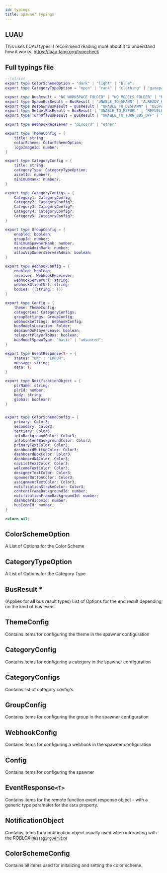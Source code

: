 ```yaml
---
id: typings
title: Spawner Typings
---
```


## LUAU

This uses LUAU types. I recommend reading more about it to understand how it works. https://luau-lang.org/typecheck

## Full typings file

```lua showLineNumbers title="SpawnerTypings"
--!strict
export type ColorSchemeOption = "dark" | "light" | "blue";
export type CategoryTypeOption = "open" | "rank" | "clothing" | "gamepass" | "premium" --| "mypod"

export type BusResult = "NO_WORKSPACE_FOLDER" | "NO_MODELS_FOLDER" | "NO_BUS_FOUND"
export type SpawnBusResult = BusResult | "UNABLE_TO_SPAWN" | "ALREADY_HAS_BUS_SPAWNED" | "PERMISSION_DENIED" | "NO_MODEL_GIVEN" | "INVALID_MODEL_GIVEN" | "UNABLE_TO_TELEPORT_BUS" | "UNABLE_TO_TELEPORT_PLAYER" | "SPAWNED"
export type DespawnBusResult = BusResult | "UNABLE_TO_DESPAWN" | "DESPAWNED_NOT_DESTROYED" | "DESTROYED_NOT_AVAILABLE" |"DESPAWNED"
export type RefuelBusResult = BusResult | "UNABLE_TO_REFUEL" | "REFUELED"
export type TurnOffBusResult = BusResult | "UNABLE_TO_TURN_BUS_OFF" | "TURNED_OFF_BUS"

export type WebhookReceiever = "discord" | "other"

export type ThemeConfig = {
	title: string;
	colorScheme: ColorSchemeOption;
	logoImageId: number;
}

export type CategoryConfig = {
	title: string;
	categoryType: CategoryTypeOption;
	assetId: number?;
	minimumRank: number?;
}

export type CategoryConfigs = {
	Category1: CategoryConfig;
	Category2: CategoryConfig?;
	Category3: CategoryConfig?;
	Category4: CategoryConfig?;
	Category5: CategoryConfig?;
}

export type GroupConfig = {
	enabled: boolean;
	groupId: number;
	minimumSpawnerRank: number;
	minimumAdminRank: number;
	allowVipOwnersServerAdmin: boolean;
}

export type WebhookConfig = {
	enabled: boolean;
	receiver: WebhookReceiever;
	webhookServerUrl: string;
	webhookClientUrl: string;
	bodies: {[string]: {}}
}

export type Config = {
	theme: ThemeConfig;
	categories: CategoryConfigs;
	groupSettings: GroupConfig;
	webhookSettings: WebhookConfig;
	busModelsLocation: Folder;
	depsawnOnPlayerLeave: boolean;
	teleportPlayerToBus: boolean;
	busModelSpawnType: "basic" | "advanced";
}

export type EventResponse<T> = {
	status: "OK" | "ERROR";
	message: string;
	data: T;
}

export type NotificationObject = {
	plrName: string;
	plrId: number;
	body: string;
	global: boolean?;
}


export type ColorSchemeConfig = {
	primary: Color3;
	secondary: Color3;
	tertiary: Color3;
	infoBackgroundColor: Color3;
	infoContentBackgroundColor: Color3;
	primaryTextColor: Color3;
	dashboardButtonColor: Color3;
	dashboardBoxColor: Color3;
	dashboardNAColor: Color3;
	navListTextColor: Color3;
	welcomeTextColor: Color3;
	designerTextColor: Color3;
	spawnerButtonColor: Color3;
	assignmentTextColor: Color3;
	notificationStrokeColor: Color3;
	contentFrameBackgroundId: number;
	notificationFrameBackgroundId: number;
	dashboardIconId: number;
	busIconId: number;
}

return nil;
```

## ColorSchemeOption

A List of Options for the Color Scheme

## CategoryTypeOption

A List of Options for the Category Type

## BusResult \*

(Applies for **all** bus result types) List of Options for the end result depending on the kind of bus event

## ThemeConfig

Contains items for configuring the theme in the spawner configuration

## CategoryConfig

Contains items for configuring a category in the spawner configuration

## CategoryConfigs

Contains list of category config's

## GroupConfig

Contains items for configuring the group in the spawner configuration

## WebhookConfig

Contains items for configuring a webhook in the spawner configuration

## Config

Contains items for configuring the spawner

## EventResponse`<T>`

Contains items for the remote function event response object - with a generic type paramater for the `data` property.

## NotificationObject

Contains items for a notification object usually used when interacting with the ROBLOX [`MessagingService`](https://create.roblox.com/docs/reference/engine/classes/MessagingService)

## ColorSchemeConfig

Contains all items used for initalizing and setting the color scheme.
